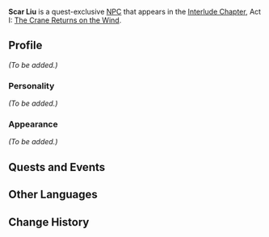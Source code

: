 {{Meta
<!-- Remove this template after adding the missing info -->
|missing_NPC_profile  = yes
}}
{{Character Infobox
|type             = Quest NPC
|image            = NPC Scar Liu.png
|region           = Liyue
}}
'''Scar Liu''' is a quest-exclusive [[NPC]] that appears in the [[Interlude Chapter]], Act I: [[The Crane Returns on the Wind]].

==Profile==
<!-- detailed story/lore information goes here -->
''(To be added.)''

===Personality===
''(To be added.)''

===Appearance===
''(To be added.)''

==Quests and Events==
{{Quests and Events}}

==Other Languages==
{{Other Languages
|default_hidden = 1
|en      = Scar Liu
|zhs     = 刀疤刘
|zhs_rm  = Dāobā Liú
|zht     = 刀疤劉
|zht_rm  = Dāobā Liú
|ja      = 刀傷の劉
|ja_rm   = Toushou no Ryuu{{Assumed}}
|ko      = 흉터쟁이 류 씨
|ko_rm   = Hyungteojaeng'i Ryu Ssi
|es      = Liu el Cicatrices
|fr      = Liu la balafre
|ru      = Лю Шрам
|th      = Scar Liu
|vi      = Liu Mặt Sẹo
|de      = Narbe Liu
|id      = Scar Liu
|pt      = Liu, o Cicatriz
|tr      = Yaralı Liu
|it      = Liu Cicatrice
}}

==Change History==
{{Change History|2.4}}
<!--
==References==
{{Reflist}}-->